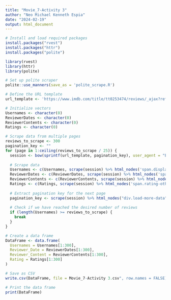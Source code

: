 ```yaml
---
title: "Movie_7-Activity 3"
author: "Neo Michael Kenneth Espia"
date: "2024-02-19"
output: html_document
---
```


```r
# Install and load required packages
install.packages("rvest")
install.packages("httr")
install.packages("polite")
```

```r

library(rvest)
library(httr)
library(polite)
```

```r
# Set up polite scraper
polite::use_manners(save_as = 'polite_scrape.R')
```

```r
# Define the URL template
url_template <- 'https://www.imdb.com/title/tt0253474/reviews/_ajax?ref_=undefined&paginationKey=%s'
```

```r
# Initialize vectors
Usernames <- character(0)
ReviewerDates <- character(0)
ReviewerContents <- character(0)
Ratings <- character(0)
```

```r
# Scrape data from multiple pages
reviews_to_scrape <- 300
pagination_key <- ""
for (page in 1:ceiling(reviews_to_scrape / 25)) {
  session <- bow(sprintf(url_template, pagination_key), user_agent = "Educational")
  
  # Scrape data
  Usernames <- c(Usernames, scrape(session) %>% html_nodes('span.display-name-link') %>% html_text())
  ReviewerDates <- c(ReviewerDates, scrape(session) %>% html_nodes('span.review-date') %>% html_text())
  ReviewerContents <- c(ReviewerContents, scrape(session) %>% html_nodes('div.text.show-more__control') %>% html_text())
  Ratings <- c(Ratings, scrape(session) %>% html_nodes('span.rating-other-user-rating') %>% html_text())
  
  # Extract pagination key for the next page
  pagination_key <- scrape(session) %>% html_nodes("div.load-more-data") %>% html_attr("data-key")
  
  # Check if we have reached the desired number of reviews
  if (length(Usernames) >= reviews_to_scrape) {
    break
  }
}
```

```r
# Create a data frame
DataFrame <- data.frame(
  Usernames = Usernames[1:300],
  Reviewer_Date = ReviewerDates[1:300],
  Reviewer_Content = ReviewerContents[1:300],
  Rating = Ratings[1:300]
)
```

```r
# Save as CSV
write.csv(DataFrame, file = Movie_7-Activity 3.csv", row.names = FALSE)
```

```r
# Print the data frame
print(DataFrame)

```